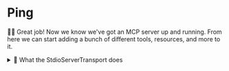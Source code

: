 # Ping

<EpicVideo url="https://www.epicai.pro/workshops/day-1-setup-intro-and-tools/ping-connect~z2r7d/solution" />

👨‍💼 Great job! Now we know we've got an MCP server up and running. From here we
can start adding a bunch of different tools, resources, and more to it.

<details>
<summary>🦉 What the StdioServerTransport does</summary>

The `StdioServerTransport` is a simple transport that allows you to connect to
your MCP server using the command line. It's a good way to get started and
understand how MCP servers work.

The MCP Client takes the `command` and `args` you configure and spawns a child
process:

```ts
import { spawn } from 'child_process'

// these come from our config in the MCP Inspector:
const command = 'npm'
const args = [
	'--silent',
	'--prefix',
	'/Users/kody/code/mcp-fundamentals',
	'run',
	'dev:mcp',
]

// Then the MCP client spawns a child process:
const child = spawn(command, args)
```

Once started, the client and server communicate by sending and receiving messages through standard input and output (stdio). These messages follow the JSON-RPC format, which is a standard way to structure requests and responses.

### Example: Ping Request and Response

Suppose the client wants to check if the server is running. It sends a `ping` request to the server by writing a line of JSON to the server's standard input:

```json
{ "jsonrpc": "2.0", "id": "123", "method": "ping" }
```

The server reads this line from its standard input, processes the request, and writes a response to its standard output:

```json
{ "jsonrpc": "2.0", "id": "123", "result": {} }
```

This is a typical request-response cycle:

- The **client** writes a request (like `ping`) to the server's stdin.
- The **server** reads the request, processes it, and writes a response to stdout.
- The **client** reads the response from the server's stdout.

Here's a simplified TypeScript example of how this might look in code:

```ts
// Client sends a ping request
child.stdin.write(
	JSON.stringify({ jsonrpc: '2.0', id: '123', method: 'ping' }) + '\n',
)

// Client listens for the response
child.stdout.on('data', (data) => {
	console.log('Received from server:', data.toString())
	// Should log: {"jsonrpc": "2.0", "id": "123", "result": {}}
})
```

> **Note:** Each message is typically sent as a single line of JSON, so a newline character (`\n`) is used to separate messages.

#### ⚠️ What happens if you use `console.log` for logging?

If your server uses `console.log` for regular logging, those log messages will be sent to standard output (stdout) along with your protocol messages. This can confuse the client, which expects only valid JSON-RPC messages on stdout.

For example, if your server does this:

```ts
console.log('Server started!')
```

Then the output on stdout might look like:

```
Server started!
{"jsonrpc": "2.0", "id": "123", "result": {}}
```

When the client tries to read and parse the response, it will encounter the plain text `Server started!` and likely throw a parsing error, because it expects only JSON.

That's why you should use `console.error` for logging and debugging output. Standard error (stderr) is separate from stdout, so log messages won't interfere with the protocol communication.

Other transport mechanisms exist as well, and while the code for them is
different the underlying concept is the same: a server and client
communicating with each other using a standard protocol.

</details>
